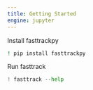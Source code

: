 ```yaml
---
title: Getting Started
engine: jupyter
---
```


Install fasttrackpy

```bash
! pip install fasttrackpy
```

Run fasttrack

```python
! fasttrack --help
```
